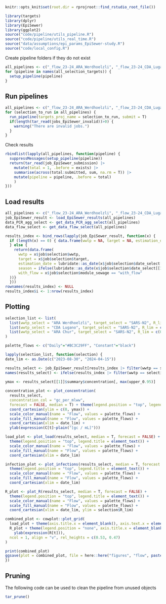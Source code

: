```r
knitr::opts_knit$set(root.dir = rprojroot::find_rstudio_root_file())
```
```r
library(targets)
library(dplyr)
library(EpiSewer)
library(ggplot2)
source("code/pipeline/utils_pipeline.R")
source("code/pipeline/utils_real_time.R")
source("data/assumptions/epi_params_EpiSewer-study.R")
source("code/local_config.R")
```

Create pipeline folders if they do not exist
```r
all_pipelines <- c("_flow_23-24_ARA_Werdhoelzli", "_flow_23-24_CDA_Lugano", "_flow_23-24_ARA_Chur")
for (pipeline in names(all_selection_targets)) {
  setup_pipeline(pipeline)
}
```

## Run pipelines

```r
all_pipelines <- c("_flow_23-24_ARA_Werdhoelzli", "_flow_23-24_CDA_Lugano", "_flow_23-24_ARA_Chur")
for (selection_to_run in all_pipelines) {
  run_pipeline(targets_proj_name = selection_to_run, submit = T)
  if(length(tar_read(jobs_EpiSewer_invalid))>0) {
    warning("There are invalid jobs.")
  }
}
```

Check results
```r
rbindlist(lapply(all_pipelines, function(pipeline) {
  suppressMessages(setup_pipeline(pipeline))
  return(tar_read(job_EpiSewer_submission) |>
    mutate(total = 1, .before = exists) |>
    summarise(across(total:submitted, sum, na.rm = T)) |> 
    mutate(pipeline = pipeline, .before = total)
    )
}))
```

## Load results
```r
all_pipelines <- c("_flow_23-24_ARA_Werdhoelzli", "_flow_23-24_CDA_Lugano", "_flow_23-24_ARA_Chur")
job_EpiSewer_result <- load_EpiSewer_results(all_pipelines)
data_PCR_agg_select <- get_data_PCR_agg_select(all_pipelines)
data_flow_select <- get_data_flow_select(all_pipelines)
```

```r
results_index <- bind_rows(lapply(job_EpiSewer_result, function(x) {
  if (length(x) == 0) { data.frame(wwtp = NA, target = NA, estimation_date = NA)
  } else {
    return(data.frame(
      wwtp = x$job$selection$wwtp,
      target = x$job$selection$target,
      estimation_date = lubridate::as_date(x$job$selection$date_select[[1]]["to"]),
      season = ifelse(lubridate::as_date(x$job$selection$date_select[[1]]["to"])<"2023-08-01","2022/23","2023/24"),
      with_flow = x$job$selection$module_sewage == "with_flow"
  ))}
  }))
rownames(results_index) <- NULL
results_index$i <- 1:nrow(results_index)
```

## Plotting
```r
selection_list <- list(
  list(wwtp_select = "ARA Werdhoelzli", target_select = "SARS-N2", R_lim = c(0.8, 1.2)),
  list(wwtp_select = "CDA Lugano", target_select = "SARS-N2", R_lim = c(0.7, 1.3)),
  list(wwtp_select = "ARA Chur", target_select = "SARS-N2", R_lim = c(0.7, 1.3))
)
```

```r
palette_flows <- c("Daily"="#BC3C29FF", "Constant"="black")
```

```r
lapply(selection_list, function(selection) {
date_lim <- as.Date(c("2023-08-30", "2024-04-15"))

results_select <- job_EpiSewer_result[results_index |> filter(wwtp == selection$wwtp_select, target == selection$target_select) |> pull(i)]
names(results_select) <- ifelse(results_index |> filter(wwtp == selection$wwtp_select, target == selection$target_select) |> pull(with_flow), "Daily", "Constant")

ymax <- results_select[[1]]$summary$concentration[, max(upper_0.95)]
                                        
concentration_plot <- plot_concentration(
  results_select,
  concentration_col = "gc_per_mlww",
  forecast = FALSE, median = T) + theme(legend.position = "top", legend.title = element_text()) + 
  coord_cartesian(ylim = c(0, ymax)) +
  scale_color_manual(name = "Flow", values = palette_flows) +
  scale_fill_manual(name = "Flow", values = palette_flows) +
  coord_cartesian(xlim = date_lim) +
  ylab(expression(C[t]~plain("[gc / mL]")))

load_plot <- plot_load(results_select, median = T, forecast = FALSE) + 
  theme(legend.position = "top", legend.title = element_text()) +
  scale_color_manual(name = "Flow", values = palette_flows) +
  scale_fill_manual(name = "Flow", values = palette_flows) +
  coord_cartesian(xlim = date_lim)

infection_plot <- plot_infections(results_select, median = T, forecast = FALSE) + 
  theme(legend.position = "top", legend.title = element_text()) +
  scale_color_manual(name = "Flow", values = palette_flows) +
  scale_fill_manual(name = "Flow", values = palette_flows) +
  coord_cartesian(xlim = date_lim)

R_plot <- plot_R(results_select, median = T, forecast = FALSE) + 
  theme(legend.position = "top", legend.title = element_text()) +
  scale_color_manual(name = "Flow", values = palette_flows) +
  scale_fill_manual(name = "Flow", values = palette_flows) +
  coord_cartesian(xlim = date_lim, ylim = selection$R_lim)

combined_plot <- cowplot::plot_grid(
  load_plot + theme(axis.title.x = element_blank(), axis.text.x = element_blank()),
  R_plot + theme(legend.position = "none", axis.title.x = element_blank()) +
    ylab(expression(R[t])),
  ncol = 1, align = "v", rel_heights = c(0.53, 0.47)
)

print(combined_plot)
ggsave(plot = combined_plot, file = here::here("figures", "flow", paste0("flow_", selection$wwtp_select, "_", selection$target_select, ".pdf")), width = 10, height = 5)
})
```
## Pruning
The following code can be used to clean the pipeline from unused objects

```r
tar_prune()
```

